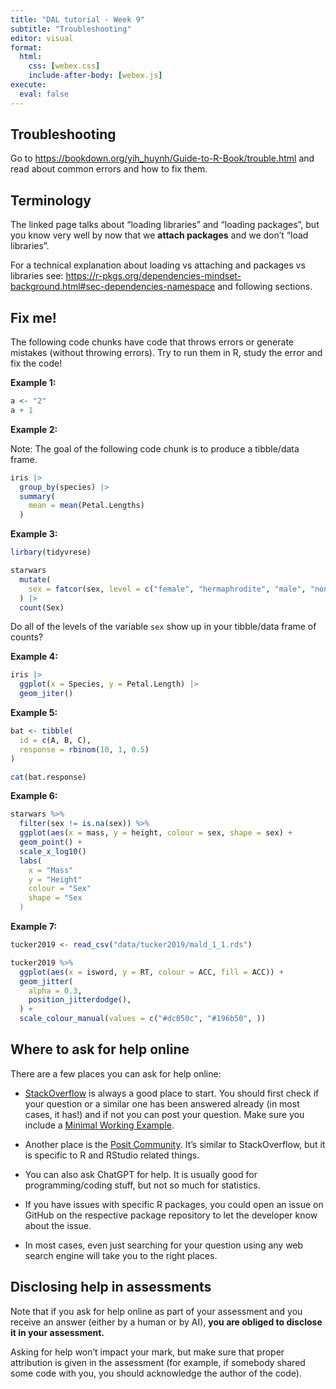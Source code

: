 ```yaml
---
title: "DAL tutorial - Week 9"
subtitle: "Troubleshooting"
editor: visual
format: 
  html:
    css: [webex.css]
    include-after-body: [webex.js]
execute: 
  eval: false
---
```


## Troubleshooting

Go to <https://bookdown.org/yih_huynh/Guide-to-R-Book/trouble.html> and read about common errors and how to fix them.

::: callout-warning
## Terminology

The linked page talks about "loading libraries" and "loading packages", but you know very well by now that we **attach packages** and we don't "load libraries".

For a technical explanation about loading vs attaching and packages vs libraries see: <https://r-pkgs.org/dependencies-mindset-background.html#sec-dependencies-namespace> and following sections.
:::

## Fix me!

The following code chunks have code that throws errors or generate mistakes (without throwing errors). Try to run them in R, study the error and fix the code!

**Example 1:**

```r
a <- "2"
a + 1
```

**Example 2:**

Note: The goal of the following code chunk is to produce a tibble/data frame.

```r
iris |>
  group_by(species) |>
  summary(
    mean = mean(Petal.Lengths)
  )
```

**Example 3:**

```r
lirbary(tidyvrese)

starwars
  mutate(
    sex = fatcor(sex, level = c("female", "hermaphrodite", "male", "none"))
  ) |> 
  count(Sex)
```

Do all of the levels of the variable `sex` show up in your tibble/data frame of counts?

**Example 4:**

```r
iris |> 
  ggplot(x = Species, y = Petal.Length) |> 
  geom_jiter()
```

**Example 5:**

```r
bat <- tibble(
  id = c(A, B, C),
  response = rbinom(10, 1, 0.5)
)

cat(bat.response)
```

**Example 6:**

```r
starwars %>% 
  filter(sex != is.na(sex)) %>% 
  ggplot(aes(x = mass, y = height, colour = sex, shape = sex) +
  geom_point() +
  scale_x_log10()
  labs(
    x = "Mass"
    y = "Height"
    colour = "Sex"
    shape = "Sex
  )
```

**Example 7:**

```r
tucker2019 <- read_csv("data/tucker2019/mald_1_1.rds")

tucker2019 %>% 
  ggplot(aes(x = isword, y = RT, colour = ACC, fill = ACC)) +
  geom_jitter(
    alpha = 0.3,
    position_jitterdodge(),
  ) +
  scale_colour_manual(values = c("#dc050c", "#196b50", ))
```

## Where to ask for help online

There are a few places you can ask for help online:

-   [StackOverflow](https://stackoverflow.com) is always a good place to start. You should first check if your question or a similar one has been answered already (in most cases, it has!) and if not you can post your question. Make sure you include a [Minimal Working Example](https://stackoverflow.com/help/minimal-reproducible-example).

-   Another place is the [Posit Community](https://community.rstudio.com). It's similar to StackOverflow, but it is specific to R and RStudio related things.

-   You can also ask ChatGPT for help. It is usually good for programming/coding stuff, but not so much for statistics.

-   If you have issues with specific R packages, you could open an issue on GitHub on the respective package repository to let the developer know about the issue.

-   In most cases, even just searching for your question using any web search engine will take you to the right places.

::: callout-important
## Disclosing help in assessments

Note that if you ask for help online as part of your assessment and you receive an answer (either by a human or by AI), **you are obliged to disclose it in your assessment.**

Asking for help won't impact your mark, but make sure that proper attribution is given in the assessment (for example, if somebody shared some code with you, you should acknowledge the author of the code).
:::

